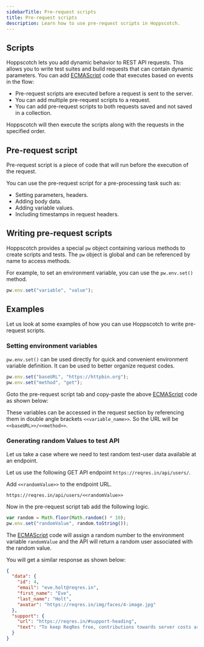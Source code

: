 ```yaml
---
sidebarTitle: Pre-request scripts
title: Pre-request scripts
description: Learn how to use pre-request scripts in Hoppscotch.
---
```


## Scripts

Hoppscotch lets you add dynamic behavior to REST API requests. This allows you to write test suites and build requests that can contain dynamic parameters. You can add [ECMAScript](https://tc39.es/ecma262) code that executes based on events in the flow:

- Pre-request scripts are executed before a request is sent to the server.
- You can add multiple pre-request scripts to a request.
- You can add pre-request scripts to both requests saved and not saved in a collection.

<Tip>Hoppscotch will then execute the scripts along with the requests in the specified order.</Tip>

## Pre-request script

Pre-request script is a piece of code that will run before the execution of the request.

You can use the pre-request script for a pre-processing task such as:

- Setting parameters, headers.
- Adding body data.
- Adding variable values.
- Including timestamps in request headers.

## Writing pre-request scripts

Hoppscotch provides a special `pw` object containing various methods to create scripts and tests. The `pw` object is global and can be referenced by name to access methods.

For example, to set an environment variable, you can use the `pw.env.set()` method.

```javascript
pw.env.set("variable", "value");
```

## Examples

Let us look at some examples of how you can use Hoppscotch to write pre-request scripts.

### Setting environment variables

`pw.env.set()` can be used directly for quick and convenient environment variable definition. It can be used to better organize request codes.

```javascript
pw.env.set("baseURL", "https://httpbin.org");
pw.env.set("method", "get");
```

Goto the pre-request script tab and copy-paste the above [ECMAScript](https://tc39.es/ecma262) code as shown below:

These variables can be accessed in the request section by referencing them in double angle brackets `<<variable_name>>`. So the URL will be `<<baseURL>>/<<method>>`.

### Generating random Values to test API

Let us take a case where we need to test random test-user data available at an endpoint.

Let us use the following GET API endpoint `https://reqres.in/api/users/`.

Add `<<randomValue>>` to the endpoint URL.

```
https://reqres.in/api/users/<<randomValue>>
```

Now in the pre-request script tab add the following logic.

```javascript
var random = Math.floor(Math.random() * 10);
pw.env.set("randomValue", random.toString());
```

The [ECMAScript](https://tc39.es/ecma262) code will assign a random number to the environment variable `randomValue` and the API will return a random user associated with the random value.

You will get a similar response as shown below:

```json
{
  "data": {
    "id": 4,
    "email": "eve.holt@reqres.in",
    "first_name": "Eve",
    "last_name": "Holt",
    "avatar": "https://reqres.in/img/faces/4-image.jpg"
  },
  "support": {
    "url": "https://reqres.in/#support-heading",
    "text": "To keep ReqRes free, contributions towards server costs are appreciated!"
  }
}
```

